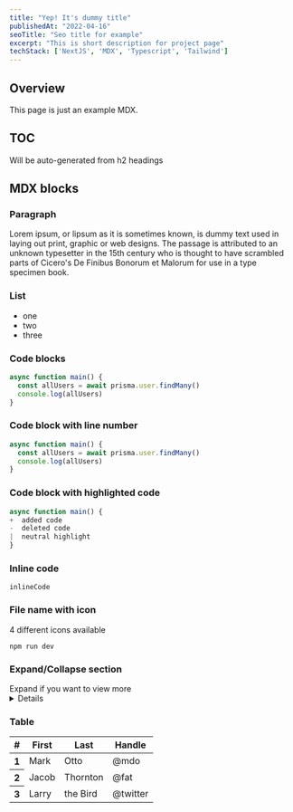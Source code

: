 ```yaml
---
title: "Yep! It's dummy title"
publishedAt: "2022-04-16"
seoTitle: "Seo title for example"
excerpt: "This is short description for project page"
techStack: ['NextJS', 'MDX', 'Typescript', 'Tailwind']
---
```


## Overview

This page is just an example MDX. 

## TOC

Will be auto-generated from h2 headings


## MDX blocks

### Paragraph

Lorem ipsum, or lipsum as it is sometimes known, is dummy text used in laying out print, graphic or web designs. The passage is attributed to an unknown typesetter in the 15th century who is thought to have scrambled parts of Cicero's De Finibus Bonorum et Malorum for use in a type specimen book.


### List
  - one 
  - two
  - three

### Code blocks

```js
async function main() {
  const allUsers = await prisma.user.findMany()
  console.log(allUsers)
}
```





### Code block with line number

```js line-number
async function main() {
  const allUsers = await prisma.user.findMany()
  console.log(allUsers)
}
```

### Code block with highlighted code

```js 
async function main() {
+  added code
-  deleted code
|  neutral highlight
}
```

### Inline code

`inlineCode`

### File name with icon

4 different icons available



<tab>

```
npm run dev
```
</tab>



### Expand/Collapse section

<summary>Expand if you want to view more</summary>
<details>

More :)

</details>

### Table 

  <table>
    <thead>
      <tr>
        <th scope="col">#</th>
        <th scope="col">First</th>
        <th scope="col">Last</th>
        <th scope="col">Handle</th>
      </tr>
    </thead>
    <tbody>
      <tr>
        <th scope="row">1</th>
        <td>Mark</td>
        <td>Otto</td>
        <td>@mdo</td>
      </tr>
      <tr>
        <th scope="row">2</th>
        <td>Jacob</td>
        <td>Thornton</td>
        <td>@fat</td>
      </tr>
      <tr>
        <th scope="row">3</th>
        <td>Larry</td>
        <td>the Bird</td>
        <td>@twitter</td>
      </tr>
    </tbody>
  </table>